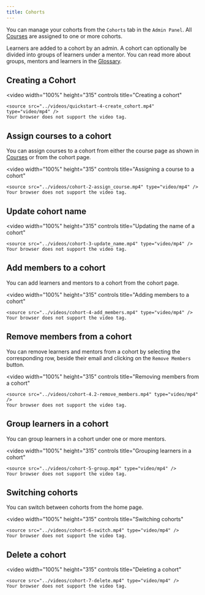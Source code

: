 ```yaml
---
title: Cohorts
---
```


You can manage your cohorts from the `Cohorts` tab in the `Admin Panel`. All [Courses](/key_concepts/courses) are assigned to one or more cohorts.

Learners are added to a cohort by an admin. A cohort can optionally be divided into groups of learners under a mentor. You can read more about groups, mentors and learners in the [Glossary](/glossary#cohort).

## Creating a Cohort

<video
    width="100%"
    height="315"
    controls
    title="Creating a cohort"
>
    <source src="../videos/quickstart-4-create_cohort.mp4" type="video/mp4" />
    Your browser does not support the video tag.
</video>


## Assign courses to a cohort

You can assign courses to a cohort from either the course page as shown in [Courses](/key_concepts/courses#assign-course-to-cohorts) or from the cohort page.

<video
    width="100%"
    height="315"
    controls
    title="Assigning a course to a cohort"
>
    <source src="../videos/cohort-2-assign_course.mp4" type="video/mp4" />
    Your browser does not support the video tag.
</video>

## Update cohort name

<video
    width="100%"
    height="315"
    controls
    title="Updating the name of a cohort"
>
    <source src="../videos/cohort-3-update_name.mp4" type="video/mp4" />
    Your browser does not support the video tag.
</video>

## Add members to a cohort

You can add learners and mentors to a cohort from the cohort page.

<video
    width="100%"
    height="315"
    controls
    title="Adding members to a cohort"
>
    <source src="../videos/cohort-4-add_members.mp4" type="video/mp4" />
    Your browser does not support the video tag.
</video>

## Remove members from a cohort

You can remove learners and mentors from a cohort by selecting the corresponding row, beside their email and clicking on the `Remove Members` button.

<video
    width="100%"
    height="315"
    controls
    title="Removing members from a cohort"
>
    <source src="../videos/cohort-4.2-remove_members.mp4" type="video/mp4" />
    Your browser does not support the video tag.
</video>


## Group learners in a cohort

You can group learners in a cohort under one or more mentors.

<video
    width="100%"
    height="315"
    controls
    title="Grouping learners in a cohort"
>
    <source src="../videos/cohort-5-group.mp4" type="video/mp4" />
    Your browser does not support the video tag.
</video>

## Switching cohorts

You can switch between cohorts from the home page.

<video
    width="100%"
    height="315"
    controls
    title="Switching cohorts"
>
    <source src="../videos/cohort-6-switch.mp4" type="video/mp4" />
    Your browser does not support the video tag.
</video>

## Delete a cohort

<video
    width="100%"
    height="315"
    controls
    title="Deleting a cohort"
>
    <source src="../videos/cohort-7-delete.mp4" type="video/mp4" />
    Your browser does not support the video tag.
</video>